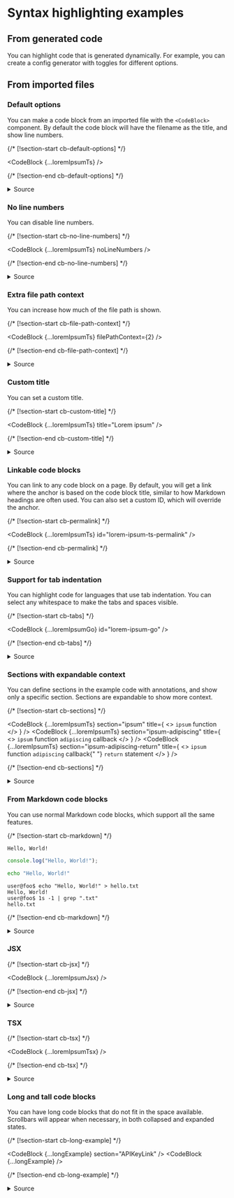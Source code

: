 



# Syntax highlighting examples

## From generated code

You can highlight code that is generated dynamically. For example, you can
create a config generator with toggles for different options.

<Example />

## From imported files

### Default options

You can make a code block from an imported file with the `<CodeBlock>`
component. By default the code block will have the filename as the title, and
show line numbers.

{/* [!section-start cb-default-options] */}

<CodeBlock {...loremIpsumTs} />

{/* [!section-end cb-default-options] */}

<details>
  <summary>Source</summary>
  <CodeBlock
    {...thisFile}
    section="code-import-ts"
    noSectionContext
    noLineNumbers
    title="Source import"
  />
  <CodeBlock
    {...thisFile}
    section="cb-default-options"
    noSectionContext
    noLineNumbers
    title="Code block"
  />
</details>

### No line numbers

You can disable line numbers.

{/* [!section-start cb-no-line-numbers] */}

<CodeBlock {...loremIpsumTs} noLineNumbers />

{/* [!section-end cb-no-line-numbers] */}

<details>
  <summary>Source</summary>
  <CodeBlock
    {...thisFile}
    section="code-import-ts"
    noSectionContext
    noLineNumbers
    title="Source import"
  />
  <CodeBlock
    {...thisFile}
    section="cb-no-line-numbers"
    noSectionContext
    noLineNumbers
    title="Code block"
  />
</details>

### Extra file path context

You can increase how much of the file path is shown.

{/* [!section-start cb-file-path-context] */}

<CodeBlock {...loremIpsumTs} filePathContext={2} />

{/* [!section-end cb-file-path-context] */}

<details>
  <summary>Source</summary>
  <CodeBlock
    {...thisFile}
    section="code-import-ts"
    noSectionContext
    noLineNumbers
    title="Source import"
  />
  <CodeBlock
    {...thisFile}
    section="cb-file-path-context"
    noSectionContext
    noLineNumbers
    title="Code block"
  />
</details>

### Custom title

You can set a custom title.

{/* [!section-start cb-custom-title] */}

<CodeBlock {...loremIpsumTs} title="Lorem ipsum" />

{/* [!section-end cb-custom-title] */}

<details>
  <summary>Source</summary>
  <CodeBlock
    {...thisFile}
    section="code-import-ts"
    noSectionContext
    noLineNumbers
    title="Source import"
  />
  <CodeBlock
    {...thisFile}
    section="cb-custom-title"
    noSectionContext
    noLineNumbers
    title="Code block"
  />
</details>

### Linkable code blocks

You can link to any code block on a page. By default, you will get a link where
the anchor is based on the code block title, similar to how Markdown headings
are often used. You can also set a custom ID, which will override the anchor.

{/* [!section-start cb-permalink] */}

<CodeBlock {...loremIpsumTs} id="lorem-ipsum-ts-permalink" />

{/* [!section-end cb-permalink] */}

<details>
  <summary>Source</summary>
  <CodeBlock
    {...thisFile}
    section="code-import-ts"
    noSectionContext
    noLineNumbers
    title="Source import"
  />
  <CodeBlock
    {...thisFile}
    section="cb-permalink"
    noSectionContext
    noLineNumbers
    title="Code block"
  />
</details>

### Support for tab indentation

You can highlight code for languages that use tab indentation. You can select
any whitespace to make the tabs and spaces visible.

{/* [!section-start cb-tabs] */}

<CodeBlock {...loremIpsumGo} id="lorem-ipsum-go" />

{/* [!section-end cb-tabs] */}

<details>
  <summary>Source</summary>
  <CodeBlock
    {...thisFile}
    section="code-import-go"
    noSectionContext
    noLineNumbers
    title="Source import"
  />
  <CodeBlock
    {...thisFile}
    section="cb-tabs"
    noSectionContext
    noLineNumbers
    title="Code block"
  />
</details>

### Sections with expandable context

You can define sections in the example code with annotations, and show only a
specific section. Sections are expandable to show more context.

{/* [!section-start cb-sections] */}

<CodeBlock
  {...loremIpsumTs}
  section="ipsum"
  title={
    <>
      <code>ipsum</code> function
    </>
  }
/>
<CodeBlock
  {...loremIpsumTs}
  section="ipsum-adipiscing"
  title={
    <>
      <code>ipsum</code> function <code>adipiscing</code> callback
    </>
  }
/>
<CodeBlock
  {...loremIpsumTs}
  section="ipsum-adipiscing-return"
  title={
    <>
      <code>ipsum</code> function <code>adipiscing</code> callback{" "}
      <code>return</code> statement
    </>
  }
/>

{/* [!section-end cb-sections] */}

<details>
  <summary>Source</summary>
  <CodeBlock
    {...thisFile}
    section="code-import-ts"
    noSectionContext
    noLineNumbers
    title="Source import"
  />
  <CodeBlock
    {...thisFile}
    section="cb-sections"
    noSectionContext
    noLineNumbers
    title="Code blocks"
  />
  <CodeBlock {...loremIpsumTsWithAnnotations} title="Section annotations" />
</details>

### From Markdown code blocks

You can use normal Markdown code blocks, which support all the same features.

{/* [!section-start cb-markdown] */}

```
Hello, World!
```

```ts title="hello-world.ts"
console.log("Hello, World!");
```

```sh
echo "Hello, World!"
```

```console
user@foo$ echo "Hello, World!" > hello.txt
Hello, World!
user@foo$ 1s -1 | grep ".txt"
hello.txt
```

{/* [!section-end cb-markdown] */}

<details>
  <summary>Source</summary>
  <CodeBlock
    {...thisFile}
    section="cb-markdown"
    noSectionContext
    noLineNumbers
    title="Code blocks"
  />
</details>

### JSX

{/* [!section-start cb-jsx] */}

<CodeBlock {...loremIpsumJsx} />

{/* [!section-end cb-jsx] */}

<details>
  <summary>Source</summary>
  <CodeBlock
    {...thisFile}
    section="code-import-jsx"
    noSectionContext
    noLineNumbers
    title="Source import"
  />
  <CodeBlock
    {...thisFile}
    section="cb-jsx"
    noSectionContext
    noLineNumbers
    title="Code block"
  />
</details>

### TSX

{/* [!section-start cb-tsx] */}

<CodeBlock {...loremIpsumTsx} />

{/* [!section-end cb-tsx] */}

<details>
  <summary>Source</summary>
  <CodeBlock
    {...thisFile}
    section="code-import-tsx"
    noSectionContext
    noLineNumbers
    title="Source import"
  />
  <CodeBlock
    {...thisFile}
    section="cb-tsx"
    noSectionContext
    noLineNumbers
    title="Code block"
  />
</details>

### Long and tall code blocks

You can have long code blocks that do not fit in the space available. Scrollbars
will appear when necessary, in both collapsed and expanded states.

{/* [!section-start cb-long-example] */}

<CodeBlock {...longExample} section="APIKeyLink" />
<CodeBlock {...longExample} />

{/* [!section-end cb-long-example] */}

<details>
  <summary>Source</summary>
  <CodeBlock
    {...thisFile}
    section="code-import-long-example"
    noSectionContext
    noLineNumbers
    title="Source import"
  />
  <CodeBlock
    {...thisFile}
    section="cb-long-example"
    noSectionContext
    noLineNumbers
    title="Code blocks"
  />
</details>
